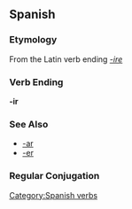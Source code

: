 == Spanish ==
=== Etymology ===
From the Latin verb ending ''[[-ire]]''
=== Verb Ending ===
'''-ir'''

=== See Also ===
*[[Wiktionary Appendix:Spanish verbs in -ar|-ar]]
*[[Wiktionary Appendix:Spanish verbs in -er|-er]]

=== Regular Conjugation ===
{{template:Es:-ir|-}}
[[Category:Spanish verbs]]